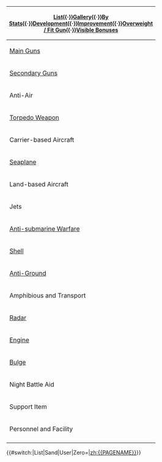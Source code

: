 {{clear}}
{|class="wikitable mw-collapsible mw-collapsed" style="width:100%;font-size:12px"
!colspan="4" style="font-size:14px"|{{edit|Template:Equipmentlist|style=float:left;padding-left:5px}}[[Equipment|List]]{{·}}[[Equipment List (Image)|Gallery]]{{·}}[[Equipment Ranking|By Stats]]{{·}}[[Development]]{{·}}[[Akashi's Improvement Arsenal|Improvement]]{{·}}[[Combat/Overweight Penalty and Fit Gun Bonus|Overweight / Fit Gun]]{{·}}[[Equipment Bonuses|Visible Bonuses]]
|-
!rowspan="6" width="36px"|[[List of Main Guns by stats|Main Guns]]
!rowspan="3" width="100px"|Small
|colspan="2"|{{Calc|@equipmentByTypeAndIcon|type=1|icon=1|!@|?link|concat=&nbsp;·&nbsp;}}
|-
!AA
|{{Calc|@equipmentByTypeAndIcon|type=1|icon=16|pred=is_not_aafd|!@|?link|concat=&nbsp;·&nbsp;}}
|-
!AAFD
|{{Calc|@equipmentByTypeAndIcon|type=1|icon=16|pred=is_aafd|!@|?link|concat=&nbsp;·&nbsp;}}
|-
!rowspan="2"|Medium
|colspan=2|{{Calc|@equipmentByTypeAndIcon|type=2|icon=2|!@|?link|concat=&nbsp;·&nbsp;}}
|-
!AA(FD)
|{{Calc|@equipmentByTypeAndIcon|type=2|icon=16|!@|?link|concat=&nbsp;·&nbsp;}}
|-
!rowspan="1"|Large
|colspan="2"|{{Calc|@equipmentByType|type=3|!@|?link|concat=&nbsp;·&nbsp;}}
|-
!rowspan="3" colspan="2"|[[List of Secondary Guns by stats|Secondary Guns]]
|colspan="2"|{{Calc|@equipmentByTypeAndIcon|type=4|icon=4|!@|?link|concat=&nbsp;·&nbsp;}}
|-
!AA
|{{Calc|@equipmentByTypeAndIcon|type=4|icon=16|pred=is_not_aafd|!@|?link|concat=&nbsp;·&nbsp;}}
|-
!AAFD
|{{Calc|@equipmentByTypeAndIcon|type=4|icon=16|pred=is_aafd|!@|?link|concat=&nbsp;·&nbsp;}}
|-
! rowspan="3" | Anti-Air
! rowspan="2" | [[List of Anti-Air Guns by stats|Machine Gun]]
| colspan=2|{{EquipmentLink|7.7mm Machine Gun|text=7.7mm}}{{·}}{{EquipmentLink|12.7mm Single Machine Gun Mount|text=12.7mm Single}}{{·}}{{EquipmentLink|2cm Flakvierling 38}}{{·}}{{EquipmentLink|25mm Single Autocannon Mount|text=25mm Single}} ({{EquipmentLink|25mm Twin Autocannon Mount|text=Twin}}{{·}}{{EquipmentLink|25mm Triple Autocannon Mount|text=Triple}}){{·}}{{EquipmentLink|3.7cm FlaK M42}}{{·}}{{EquipmentLink|Bi Type 40mm Twin Autocannon Mount|text=Bi Type 40mm Twin}}{{·}}{{EquipmentLink|12cm 30-tube Rocket Launcher}} ({{EquipmentLink|12cm 30-tube Rocket Launcher Kai Ni|text=Kai 2}}){{·}}{{EquipmentLink|20-tube 7inch UP Rocket Launchers}}
|-

!C.D.
|{{EquipmentLink|25mm Triple Autocannon Mount (Concentrated Deployment)|text=25mm Triple (Concentrated Deployment)}}{{·}}{{EquipmentLink|Bofors 40mm Quadruple Autocannon Mount|text=Bofors 40mm Quad}}{{·}}{{EquipmentLink|QF 2-pounder Octuple Pom-pom Gun Mount|text=QF 2-pounder Octo}}
|-

! [[List of Anti-Aircraft Fire Directors by stats|Fire Director]]
| colspan=2|{{EquipmentLink|Type 91 Anti-Aircraft Fire Director}}{{·}}{{EquipmentLink|Type 94 Anti-Aircraft Fire Director}}
|-

! rowspan="3" | [[List of Torpedoes by stats|Torpedo Weapon]]
! rowspan="2" | Torpedo
| colspan=2| {{EquipmentLink|53cm Twin Torpedo Mount|text=53cm Twin}}{{·}}{{EquipmentLink|53cm Bow (Oxygen) Torpedo Mount|text=53cm Oxygen Bow}}{{·}}{{EquipmentLink|533mm Triple Torpedo Mount|text=533mm Triple}}{{·}}533mm Quint ({{EquipmentLink|533mm Quintuple Torpedo Mount (Initial Model)|text= Initial Model}}{{·}}{{EquipmentLink|533mm Quintuple Torpedo Mount (Late Model)|text=Late Model}}){{·}}61cm ({{EquipmentLink|61cm Triple Torpedo Mount|text=Triple}}{{·}}{{EquipmentLink|61cm Quadruple Torpedo Mount|text=Quad}}){{·}}61cm Oxygen ({{EquipmentLink|61cm Triple (Oxygen) Torpedo Mount|text=Triple}} ({{EquipmentLink|61cm Triple (Oxygen) Torpedo Mount Late Model|text=Late Model}}){{·}}{{EquipmentLink|61cm Quadruple (Oxygen) Torpedo Mount|text=Quad}} ({{EquipmentLink|61cm Quadruple (Oxygen) Torpedo Mount Late Model|text=Late Model}}){{·}}{{EquipmentLink|61cm Quintuple (Oxygen) Torpedo Mount|text=Quint}}{{·}}{{EquipmentLink|Prototype 61cm Sextuple (Oxygen) Torpedo Mount|text=Proto Sext}})
|-

! Sub
| {{EquipmentLink|Submarine 53cm Bow Torpedo Mount (8 tubes)|text=Submarine 53cm Bow (8 tubes)}}{{·}}{{EquipmentLink|Prototype FaT Type 95 Oxygen Torpedo Kai}}{{·}}{{EquipmentLink|Late Model Bow Torpedo Mount (6 tubes)}} ({{EquipmentLink|Skilled Sonar Personnel + Late Model Bow Torpedo Mount (6 tubes)|text=+ Skilled Sonar Personnel}}){{·}}{{EquipmentLink|Late Model 53cm Bow Torpedo Mount (8 tubes)}}
|-

! [[List of Torpedoes by stats#Midget_Submarines|Midget Sub]]
| colspan=2|Kouhyouteki ({{EquipmentLink|Type A Kouhyouteki|text=Type A}}{{·}}{{EquipmentLink|Type C Kouhyouteki|text=Type C}}{{·}}{{EquipmentLink|Type D Kouhyouteki Kai (Kouryuu Kai)|text=Type D}})
|-

! rowspan="6" | Carrier-based Aircraft
! rowspan="2" | [[List of Fighters by stats|Fighter]]
| colspan=2|{{EquipmentLink|Type 96 Fighter}} ({{EquipmentLink|Type 96 Fighter Kai|text=Kai}}){{·}}Zero ({{EquipmentLink|Type 0 Fighter Model 21|text=Model 21}} ({{EquipmentLink|Type 0 Fighter Model 21 (Skilled)|text=Skilled}}{{·}}{{EquipmentLink|Zero Fighter Model 21 (w/ Iwamoto Flight)|text=Iwamoto}}){{·}}{{EquipmentLink|Type 0 Fighter Model 32|text=Model 32}} ({{EquipmentLink|Type 0 Fighter Model 32 (Skilled)|text=Skilled}}){{·}}{{EquipmentLink|Type 0 Fighter Model 52|text=Model 52}} ({{EquipmentLink|Type 0 Fighter Model 52 (Skilled)|text=Skilled}}{{·}}{{EquipmentLink|Zero Fighter Model 52A (w/ Iwamoto Flight)|text=52A Iwamoto}}{{·}}{{EquipmentLink|Zero Fighter Model 52C (601 Air Group)|text=52C 601}}{{·}}{{EquipmentLink|Zero Fighter Model 52C (w/ Iwai Flight)|text=52C Iwai}}){{·}}Model 53 ({{EquipmentLink|Type 0 Fighter Model 53 (Iwamoto Squadron)|text=Iwamoto}})){{·}}Shiden ({{EquipmentLink|Shiden Kai 2|text=Kai 2}}{{·}}{{EquipmentLink|Shiden Kai 4|text=Kai 4}}){{·}}Reppuu ({{EquipmentLink|Prototype Reppuu Late Model|text=Proto Late Model}}{{·}}{{EquipmentLink|Reppuu Model 11|text=Model 11}}{{·}}{{EquipmentLink|Reppuu (601 Air Group)|text=601}}{{·}}{{EquipmentLink|Reppuu Kai (Prototype Carrier-based Model)|text=Kai (Prototype)}}{{·}}{{EquipmentLink|Reppuu Kai Ni|text=Kai 2}} ({{EquipmentLink|Reppuu Kai Ni (CarDiv 1/Skilled)|text=CarDiv 1/Skilled}})){{·}}{{EquipmentLink|Shinden Kai}}<br/>
'''German: '''{{EquipmentLink|Bf 109T Kai}}{{·}}Focke-Wulf ({{EquipmentLink|Fw 190T Kai}}{{·}}{{EquipmentLink|Fw 190 A-5 Kai (Skilled)|text=Fw 190 A-5 Kai}})<br/>
'''Italian: '''Reggiane ({{EquipmentLink|Re.2001 OR Kai}}{{·}}{{EquipmentLink|Re.2005 Kai}})<br/>
'''American: '''Wildcat ({{EquipmentLink|F4F-3}}{{·}}{{EquipmentLink|F4F-4}}){{·}}Hellcat ({{EquipmentLink|F6F-3}} {{·}}{{EquipmentLink|F6F-5}})
{{·}}{{EquipmentLink|XF5U}}<br/>
'''British: '''{{EquipmentLink|Fulmar}}{{·}}{{EquipmentLink|Seafire Mk.III Kai}}
|-

! Night
| colspan=2| {{EquipmentLink|Reppuu Kai Ni Model E|text=Reppuu Kai 2 Model E}} ({{EquipmentLink|Reppuu Kai Ni Model E (CarDiv 1/Skilled)|text=CarDiv 1/Skilled}}){{·}}Hellcat ({{EquipmentLink|F6F-3N}}{{·}}{{EquipmentLink|F6F-5N}})
|-

! rowspan="2" | [[List of Torpedo Bombers by stats|Torpedo Bomber]]
| colspan=2| {{EquipmentLink|Type 97 Torpedo Bomber|text=Type 97}} ({{EquipmentLink|Type 97 Torpedo Bomber (Skilled)|text=Skilled}}{{·}}{{EquipmentLink|Type 97 Torpedo Bomber (931 Air Group)|text=931}} ({{EquipmentLink|Type 97 Torpedo Bomber (931 Air Group/Skilled)|text=931/Skilled}}){{·}}{{EquipmentLink|Type 97 Torpedo Bomber (Tomonaga Squadron)|text=Tomonaga}}{{·}}{{EquipmentLink|Type 97 Torpedo Bomber (Murata Squadron)|text=Murata}}){{·}}{{EquipmentLink|Tenzan}} ({{EquipmentLink|Tenzan (931 Air Group)|text=931}}{{·}}{{EquipmentLink|Tenzan (601 Air Group)|text=601}}{{·}}{{EquipmentLink|Tenzan Model 12A|text=Model 12A}}{{·}}{{EquipmentLink|Tenzan Model 12 (Tomonaga Squadron)|text=Model 12 Tomonaga}}{{·}}{{EquipmentLink|Tenzan Model 12 (Murata Squadron)|text=Model 12 Murata}}){{·}}{{EquipmentLink|Ryuusei}} ({{EquipmentLink|Ryuusei (601 Air Group)|text=601}}{{·}}{{EquipmentLink|Ryuusei Kai|text=Kai}} ({{EquipmentLink|Ryuusei Kai (CarDiv 1)|text=CarDiv 1}}{{·}}{{EquipmentLink|Ryuusei Kai (CarDiv 1/Skilled)|text=CarDiv 1/Skilled}})){{·}}{{EquipmentLink|Re.2001 G Kai}}{{·}}{{EquipmentLink|Swordfish}} ({{EquipmentLink|Swordfish Mk.II (Skilled)|text=Mk.II}}{{·}}{{EquipmentLink|Swordfish Mk.III (Skilled)|text=Mk.III}}){{·}}{{EquipmentLink|TBD}}{{·}}{{EquipmentLink|TBF}}
|-

! Night
| colspan=2| {{EquipmentLink|TBM-3D}}{{·}}{{EquipmentLink|Prototype Type 97 Torpedo Bomber Kai No. 3 Model E (w/ Type 6 Airborne Radar Kai)|text=Type 97 Kai Model E}} ({{EquipmentLink|Prototype Type 97 Torpedo Bomber Kai (Skilled) No. 3 Model E (w/ Type 6 Airborne Radar Kai)|text=Skilled}}){{·}}{{EquipmentLink|Tenzan Model 12A Kai (w/ Type 6 Airborne Radar Kai)|text=Tenzan Model 12A Kai}} ({{EquipmentLink|Tenzan Model 12A Kai (Skilled w/ Type 6 Airborne Radar Kai)|text=Skilled}})
|-

! [[List of Dive Bombers by stats|Dive Bomber]]
| colspan=2|{{EquipmentLink|Type 99 Dive Bomber|text=Type 99}} ({{EquipmentLink|Type 99 Dive Bomber (Skilled)|text=Skilled}}{{·}}{{EquipmentLink|Type 99 Dive Bomber (Egusa Squadron)|text=Egusa}}){{·}}{{EquipmentLink|Suisei}} ({{EquipmentLink|Suisei Model 12A|text=Model 12A}} ({{EquipmentLink|Suisei Model 12 (634 Air Group w/ Type 3 Cluster Bombs)|text=634 w/Cluster Bombs}}{{·}}{{EquipmentLink|Suisei Model 12 (w/ Type 31 Photoelectric Fuze Bombs)|text=w/ Photo Fuze Bombs}}){{·}}Model 22 ({{EquipmentLink|Suisei Model 22 (634 Air Group)|text=634}} ({{EquipmentLink|Suisei Model 22 (634 Air Group/Skilled)|text=634/Skilled}})){{·}}{{EquipmentLink|Suisei (Egusa Squadron)|text=Egusa}}{{·}}{{EquipmentLink|Suisei (601 Air Group)|text=601}}){{·}}Type 0 Fighter-bomber ({{EquipmentLink|Type 0 Fighter Model 62 (Fighter-bomber)|text=Model 62}} ({{EquipmentLink|Zero Fighter Model 62 (Fighter-bomber / Iwai Squadron)|text=Iwai}}){{·}}{{EquipmentLink|Type 0 Fighter Model 63 (Fighter-bomber)|text=Model 63}}){{·}}{{EquipmentLink|Prototype Nanzan}}{{·}}{{EquipmentLink|Ju 87C Kai}} ({{EquipmentLink|Ju 87C Kai Ni (w/ KMX)|text=Kai 2}} ({{EquipmentLink|Ju 87C Kai Ni (w/ KMX/Skilled)|text=Skilled}})){{·}}{{EquipmentLink|SBD}}{{·}}{{EquipmentLink|F4U-1D}}{{·}}{{EquipmentLink|FM-2}}{{·}}{{EquipmentLink|Skua}}{{·}}{{EquipmentLink|Re.2001 CB Kai}}{{·}}<s>{{EquipmentLink|SB2U}}</s>
|-

! [[List of Carrier-based Reconnaissance Aircraft by stats|Recon]]
| colspan=2|{{EquipmentLink|Saiun}} ({{EquipmentLink|Saiun (Eastern Caroline Air Group)|text=Eastern Caroline}}{{·}}{{EquipmentLink|Saiun (4th Recon Squad)|text=4th Recon Squad}}){{·}}{{EquipmentLink|Type 2 Reconnaissance Aircraft|text=Type 2 Recon}}{{·}}{{EquipmentLink|Prototype Keiun (Carrier-based Reconnaissance Model)|text=Prototype Keiun}}
|-

! rowspan="4" | [[List of Seaplanes by stats|Seaplane]]
! Flying Boat
| colspan=2| {{EquipmentLink|Type 2 Large Flying Boat}}{{·}}{{EquipmentLink|PBY-5A Catalina}}
|-

! Recon
| colspan=2|{{EquipmentLink|Type 0 Reconnaissance Seaplane|text=Type 0 Recon}} ({{EquipmentLink|Type 0 Reconnaissance Seaplane Model 11B|text=Model 11B}}{{·}}({{EquipmentLink|Type 0 Reconnaissance Seaplane Model 11B (Skilled)|text=Skilled}})){{·}}{{EquipmentLink|Type 0 Observation Seaplane|text=Type 0 Observation}}{{·}}{{EquipmentLink|Shiun}}{{·}}{{EquipmentLink|Type 98 Reconnaissance Seaplane (Night Recon)|text=Type 98 Night Recon}}{{·}}{{EquipmentLink|Ar196 Kai}}{{·}}{{EquipmentLink|Ro.43 Reconnaissance Seaplane|text=Ro.43 Recon}}{{·}}{{EquipmentLink|OS2U}}{{·}}{{EquipmentLink|S9 Osprey}}{{·}}{{EquipmentLink|Swordfish Mk.II Kai (Reconnaissance Seaplane Model)|text=Swordfish Mk.II Kai (Recon)}}{{·}}{{EquipmentLink|Fairey Seafox Kai|text=Fairey Seafox}}
|-

! Bomber
| colspan=2|{{EquipmentLink|Zuiun}} ({{EquipmentLink|Zuiun Model 12|text=Model 12}} ({{EquipmentLink|Zuiun Model 12 (634 Air Group)|text=634}})){{·}}Kai 2 ({{EquipmentLink|Zuiun Kai Ni (634 Air Group)|text=634}} ({{EquipmentLink|Zuiun Kai Ni (634 Air Group/Skilled)|text=634/Skilled}})){{·}}{{EquipmentLink|Zuiun (631 Air Group)|text=631}}{{·}}{{EquipmentLink|Zuiun (634 Air Group)|text=634}} ({{EquipmentLink|Zuiun (634 Air Group/Skilled)|text=634/Skilled}})){{·}}Seiran ({{EquipmentLink|Prototype Seiran}}{{·}}{{EquipmentLink|Seiran (631 Air Group)|text=631}}){{·}}{{EquipmentLink|Laté 298B}}{{·}}{{EquipmentLink|Swordfish (Seaplane Model)|text=Swordfish (Seaplane)}} ({{EquipmentLink|Swordfish Mk.III Kai (Seaplane Model)|text=Mk.III Kai}} ({{EquipmentLink|Swordfish Mk.III Kai (Seaplane Model/Skilled)|text=Skilled}}))
|-

! Fighter
| colspan=2|{{EquipmentLink|Ro.44 Seaplane Fighter}} ({{EquipmentLink|Ro.44 Seaplane Fighter bis|text=bis}}){{·}}{{EquipmentLink|Type 2 Seaplane Fighter Kai}} ({{EquipmentLink|Type 2 Seaplane Fighter Kai (Skilled)|text=Skilled}}){{·}}{{EquipmentLink|Kyoufuu Kai}}
|-

! rowspan="6" | Land-based Aircraft
! [[List of Land-based Attack Aircraft by stats|Attack]]
| colspan=2|{{EquipmentLink|Type 96 Land-based Attack Aircraft|text=Type 96}}{{·}}{{EquipmentLink|Type 1 Land-based Attack Aircraft|text=Type 1}} ({{EquipmentLink|Type 1 Land-based Attack Aircraft (Nonaka Squadron)|text=Nonaka}}{{·}}{{EquipmentLink|Type 1 Land-based Attack Aircraft Model 22A|text=Model 22A}}{{·}}{{EquipmentLink|Type 1 Land-based Attack Aircraft Model 34|text=Model 34}}){{·}}{{EquipmentLink|Ginga}}
|-

! Patrol
| colspan=2| Toukai ({{EquipmentLink|Prototype Toukai|text=Prototype}}{{·}}{{EquipmentLink|Toukai (901 Air Group)|text=901}})
|-

! rowspan=3| [[List of Land-based Fighters by stats|Fighter]]
! Interceptor
| {{EquipmentLink|Raiden}}{{·}}Shiden ({{EquipmentLink|Shiden Model 11|text=Model 11}}{{·}}{{EquipmentLink|Shiden Model 21 Shiden Kai|text=Model 21}} ({{EquipmentLink|Shiden Kai (343 Air Group) 301st Fighter Squadron|text=Kai (343) 301st Sq.}})){{·}}{{EquipmentLink|Reppuu Kai|text=Reppuu Kai}} ({{EquipmentLink|Reppuu Kai (352 Air Group/Skilled)|text=352 Air Group/Skilled}}){{·}}{{EquipmentLink|Shuusui}} ({{EquipmentLink|Prototype Shuusui|text=Prototype}})
|-

! IJA/Foreign
| Type 1 Fighter Hayabusa ({{EquipmentLink|Type 1 Fighter Hayabusa Model II|text=Model II}} ({{EquipmentLink|Type 1 Fighter Hayabusa Model II (64th Squadron)|text=64th Sq.}}){{·}}{{EquipmentLink|Type 1 Fighter Hayabusa Model III A|text=Model III A}} ({{EquipmentLink|Type 1 Fighter Hayabusa Model III A (54th Squadron)|text=54th Sq.}})){{·}}{{EquipmentLink|Type 3 Fighter Hien}} ({{EquipmentLink|Type 3 Fighter Hien (244th Air Combat Group)|text=244}}{{·}}{{EquipmentLink|Type 3 Fighter Hien Model 1D|text=Model 1D}}){{·}}{{EquipmentLink|Type 4 Fighter Hayate}}{{·}}Spitfire ({{EquipmentLink|Spitfire Mk.I|text=Mk.I}}{{·}}{{EquipmentLink|Spitfire Mk.V|text=Mk.V}}{{·}}{{EquipmentLink|Spitfire Mk.IX (Skilled)|text=Mk.IX}}){{·}}{{EquipmentLink|Fw 190 D-9}}{{·}}{{EquipmentLink|Me 163B}}
|-

! LBAA-IJA
|{{EquipmentLink|Bomb-carrying Type 1 Fighter Hayabusa Model III Kai (65th Squadron)}}
|-

! Recon
| colspan=2| {{EquipmentLink|Type 2 Land-based Reconnaissance Aircraft|text=Type 2 LB Recon}} ({{EquipmentLink|Type 2 Land-based Reconnaissance Aircraft (Skilled)|text=Skilled}})
|-

! Jets
! [[List of Jet-powered Fighter-Bombers by stats|Fighter-Bomber]]
| colspan=2|{{EquipmentLink|Jet Keiun Kai}}{{·}}{{EquipmentLink|Kikka Kai}}
|-

! rowspan="4" style="word-wrap:break-word" | [[List of Anti-Submarine Equipment by stats|Anti-submarine Warfare]]
! Patroller
| colspan=2|{{EquipmentLink|Ka Type Observation Autogyro}}{{·}}{{EquipmentLink|O Type Observation Autogyro Kai}} ({{EquipmentLink|O Type Observation Autogyro Kai Ni|text=Kai 2}}){{·}}{{EquipmentLink|S-51J}} ({{EquipmentLink|S-51J Kai|text=Kai}}){{·}}{{EquipmentLink|Type 3 Command Liaison Aircraft (ASW)}}
|-

! rowspan=2| Depth Charge
! Projector
|{{EquipmentLink|Type 94 Depth Charge Projector}}{{·}}{{EquipmentLink|Type 3 Depth Charge Projector}} ({{EquipmentLink|Type 3 Depth Charge Projector (Concentrated Deployment)|text=Concentrated Deployment}}){{·}}{{EquipmentLink|Type 2 12cm Mortar Kai}} ({{EquipmentLink|Type 2 12cm Mortar Kai (Concentrated Deployment)|text=Concentrated Deployment}}){{·}}{{EquipmentLink|Prototype 15cm 9-tube ASW Rocket Launcher|text=15cm 9-tube ASW Rocket Launcher}}{{·}}{{EquipmentLink|Prototype 15cm 9-tube ASW Rocket Launcher|text=15cm 9-tube ASW Rocket Launcher}}{{·}}{{EquipmentLink|RUR-4A Weapon Alpha Kai}}{{·}}{{EquipmentLink|Lightweight ASW Torpedo (Initial Test Model)}}
|-

! Racks
|{{EquipmentLink|Type 95 Depth Charge}}{{·}}{{EquipmentLink|Type 2 Depth Charge}}
|-

! Sonar
| colspan=2| {{EquipmentLink|Type 93 Passive Sonar}}{{·}}{{EquipmentLink|Type 3 Active Sonar}}{{·}}{{EquipmentLink|Type 0 Passive Sonar}}{{·}}{{EquipmentLink|Type 4 Passive Sonar}}{{·}}ASDIC ({{EquipmentLink|Type124 ASDIC}}{{·}}{{EquipmentLink|Type144/147 ASDIC}}{{·}}{{EquipmentLink|HF/DF + Type144/147 ASDIC}})
|-

! colspan="2" | [[List of Shells by stats|Shell]]
| colspan=2| {{EquipmentLink|Type 3 Shell}} ({{EquipmentLink|Type 3 Shell Kai|text=Kai}}){{·}}{{EquipmentLink|Type 91 Armor Piercing Shell}}{{·}}{{EquipmentLink|Type 1 Armor Piercing Shell}} ({{EquipmentLink|Type 1 Armor Piercing Shell Kai|text=Kai}})
|-

! colspan="2" | [[List_of_Anti-Installation_Equipment_by_stats#Anti-Ground_Equipment|Anti-Ground]]
| colspan=2| {{EquipmentLink|WG42 (Wurfgerät 42)}}{{·}}{{EquipmentLink|Shipborne Model Type 4 20cm Anti-ground Rocket Launcher|text=Type 4 20cm Anti-ground Rocket Launcher}} ({{EquipmentLink|Type 4 20cm Anti-ground Rocket Launcher (Concentrated Deployment)|text=Concentrated Deployment}})
|-

! rowspan="4" | Amphibious and Transport
! [[List_of_Anti-Installation_Equipment_by_stats#Landing_Craft|Landing Craft]]
| colspan=2| {{EquipmentLink|Daihatsu Landing Craft}} ({{EquipmentLink|Daihatsu Landing Craft (Type 89 Medium Tank & Landing Force)|text=(Type 89 Medium Tank & Landing Force)}}){{·}}{{EquipmentLink|Toku Daihatsu Landing Craft}} ({{EquipmentLink|Toku Daihatsu Landing Craft + 11th Tank Regiment|text=+ 11th Tank Regiment}}){{·}}{{EquipmentLink|M4A1 DD}}
|-

! [[List_of_Anti-Installation_Equipment_by_stats#Special_Amphibious_Tank|Tank]]
| colspan=2| {{EquipmentLink|Special Type 2 Amphibious Tank}}
|-

! Drum
| colspan=2| {{EquipmentLink|Drum Canister (Transport Use)}}
|-

! Material
| colspan=2| {{EquipmentLink|Saiun (Disassembled for Transport)}}
|-

! rowspan="5" | [[List of Radars by stats|Radar]]
! Small Air
| colspan=2| {{EquipmentLink|Type 13 Air Radar}} ({{EquipmentLink|Type 13 Air Radar Kai|text=Kai}}){{·}}{{EquipmentLink|SG Radar (Initial Model)}}{{·}}{{EquipmentLink|GFCS Mk.37}}
|-

! Large Air
| colspan=2| {{EquipmentLink|Type 21 Air Radar}} ({{EquipmentLink|Type 21 Air Radar Kai|text=Kai}}){{·}}{{EquipmentLink|Type 42 Air Radar}}{{·}}{{EquipmentLink|15m Duplex Rangefinder + Type 21 Radar Kai Ni|text=15m Duplex Rangefinder + Type 21 Radar Kai 2}}{{·}}{{EquipmentLink|FuMO25 Radar}}{{·}}{{EquipmentLink|SK Radar}} ({{EquipmentLink|SK + SG Radar|text=+ SG}})
|-

! Small Surface
| colspan=2| {{EquipmentLink|Type 22 Surface Radar}} ({{EquipmentLink|Type 22 Surface Radar Kai 4|text=Kai 4}} ({{EquipmentLink|Type 22 Surface Radar Kai 4 (Calibrated Late Model)|text=Calibrated Late Model}})){{·}}{{EquipmentLink|Type 33 Surface Radar}}
|-

! Large Surface
| colspan=2| {{EquipmentLink|Type 32 Surface Radar}} ({{EquipmentLink|Type 32 Surface Radar Kai|text=Kai}})
|-

! Submarine
| colspan=2| Submarine Radar ({{EquipmentLink|Submarine Radar & Waterproof Telescope|text=& Waterproof Telescope}}{{·}}{{EquipmentLink|Submarine Radar & Passive Radiolocator (E27)|text=& Passive Radiolocator (E27)}}{{·}}{{EquipmentLink|Late Model Submarine Radar & Passive Radiolocator|text=Late Model}})
|-

! rowspan="2" | [[List of Engines by stats|Engine]]
! Turbine
| colspan=2| {{EquipmentLink|Improved Kanhon Type Turbine}}
|-

! Boiler
| colspan=2| {{EquipmentLink|Enhanced Kanhon Type Boiler}}{{·}}{{EquipmentLink|New Model High Temperature High Pressure Boiler}}
|-

! colspan="2" | [[List of Anti-Torpedo Bulges by stats|Bulge]]
| colspan=2| Anti-torpedo Bulge ({{EquipmentLink|Anti-torpedo Bulge (Medium)|text=Medium}}{{·}}{{EquipmentLink|Anti-torpedo Bulge (Large)|text=Large}}){{·}}New Kanhon Design ({{EquipmentLink|New Kanhon Design Anti-torpedo Bulge (Medium)|text=Medium}}{{·}}{{EquipmentLink|New Kanhon Design Anti-torpedo Bulge (Large)|text=Large}}){{·}}{{EquipmentLink|Pugliese Underwater Protection Bulkhead}}{{·}}{{EquipmentLink|Arctic Camouflage (+ Arctic Equipment)|text=Arctic Camouflage (+ Arctic Equipment)}}
|-

! colspan="2"| Night Battle Aid
| colspan=2|{{EquipmentLink|Searchlight}}{{·}}{{EquipmentLink|Type 96 150cm Searchlight}}{{·}}{{EquipmentLink|Star Shell}}
|-

! colspan="2" | Support Item
| colspan=2| {{EquipmentLink|Emergency Repair Personnel}} ({{EquipmentLink|Emergency Repair Goddess|text=Repair Goddess}}){{·}}{{EquipmentLink|Combat Ration}} ({{EquipmentLink|Combat Ration (Special Onigiri)|text=(Special Onigiri)}}{{·}}{{EquipmentLink|Canned Saury}}){{·}}{{EquipmentLink|Underway Replenishment}}
|-

! colspan="2" | Personnel and Facility
| colspan=2| {{EquipmentLink|Fleet Command Facility}} ({{EquipmentLink|Striking Force Fleet Command Facility|text=Striking Force}}){{·}}{{EquipmentLink|Ship Repair Facility}}{{·}}{{EquipmentLink|Skilled Carrier-based Aircraft Maintenance Personnel}}{{·}}{{EquipmentLink|Night Operation Aviation Personnel}} ({{EquipmentLink|Night Operation Aviation Personnel + Skilled Deckhands|text= + Skilled Deckhands}}){{·}}{{EquipmentLink|Skilled Lookouts}}
|-
|}
<includeonly>{{#switch:{{padleft:|4|{{PAGENAME}}}}|List|Sand|User|Zero=|[[zh:{{PAGENAME}}]]}}</includeonly>